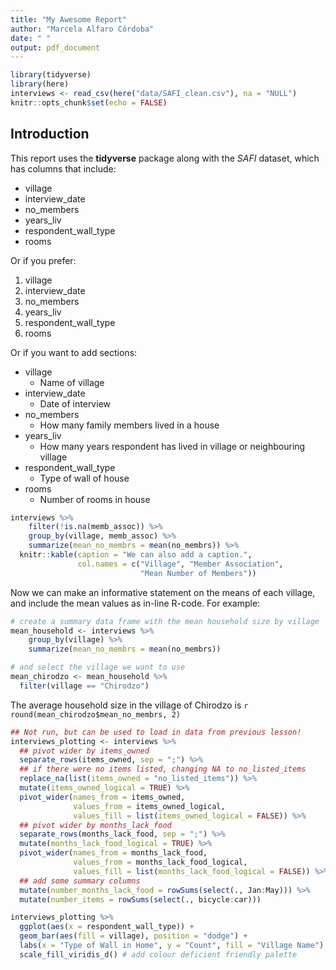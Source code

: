 ```yaml
---
title: "My Awesome Report"
author: "Marcela Alfaro Córdoba"
date: " "
output: pdf_document
---
```

  
```r
library(tidyverse)
library(here)
interviews <- read_csv(here("data/SAFI_clean.csv"), na = "NULL")
knitr::opts_chunk$set(echo = FALSE)
```

## Introduction

This report uses the **tidyverse** package along with the *SAFI* dataset, which has columns that include:

- village
- interview_date
- no_members
- years_liv
- respondent_wall_type
- rooms

Or if you prefer:

1. village
2. interview_date
3. no_members
4. years_liv
5. respondent_wall_type
6. rooms

Or if you want to add sections:

- village
  + Name of village
- interview_date
  + Date of interview
- no_members
  + How many family members lived in a house
- years_liv
  + How many years respondent has lived in village or neighbouring village
- respondent_wall_type
  + Type of wall of house
- rooms
  + Number of rooms in house


```r
interviews %>%
    filter(!is.na(memb_assoc)) %>%
    group_by(village, memb_assoc) %>%
    summarize(mean_no_membrs = mean(no_membrs)) %>%
  knitr::kable(caption = "We can also add a caption.", 
               col.names = c("Village", "Member Association", 
                             "Mean Number of Members"))
```

Now we can make an informative statement on the means of each village, and include the mean values as in-line R-code. For example:

```r
# create a summary data frame with the mean household size by village
mean_household <- interviews %>%
    group_by(village) %>%
    summarize(mean_no_membrs = mean(no_membrs))

# and select the village we want to use
mean_chirodzo <- mean_household %>%
  filter(village == "Chirodzo")
```


The average household size in the village of Chirodzo is `r round(mean_chirodzo$mean_no_membrs, 2)`


```r
## Not run, but can be used to load in data from previous lesson!
interviews_plotting <- interviews %>%
  ## pivot wider by items_owned
  separate_rows(items_owned, sep = ";") %>%
  ## if there were no items listed, changing NA to no_listed_items
  replace_na(list(items_owned = "no_listed_items")) %>%
  mutate(items_owned_logical = TRUE) %>%
  pivot_wider(names_from = items_owned, 
              values_from = items_owned_logical, 
              values_fill = list(items_owned_logical = FALSE)) %>%
  ## pivot wider by months_lack_food
  separate_rows(months_lack_food, sep = ";") %>%
  mutate(months_lack_food_logical = TRUE) %>%
  pivot_wider(names_from = months_lack_food, 
              values_from = months_lack_food_logical, 
              values_fill = list(months_lack_food_logical = FALSE)) %>%
  ## add some summary columns
  mutate(number_months_lack_food = rowSums(select(., Jan:May))) %>%
  mutate(number_items = rowSums(select(., bicycle:car)))
```


```r
interviews_plotting %>%
  ggplot(aes(x = respondent_wall_type)) +
  geom_bar(aes(fill = village), position = "dodge") + 
  labs(x = "Type of Wall in Home", y = "Count", fill = "Village Name") +
  scale_fill_viridis_d() # add colour deficient friendly palette
```


